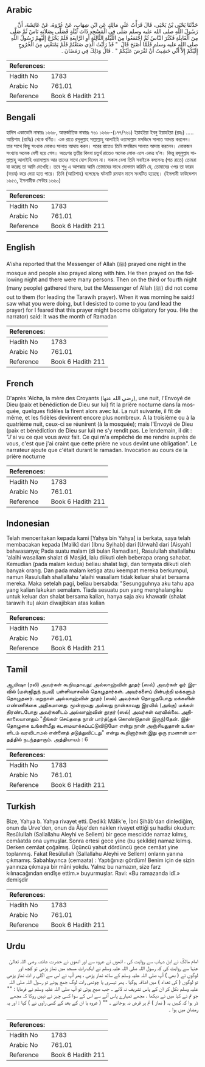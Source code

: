 ## Arabic


<div dir="rtl" lang="ar" style={{fontSize:'larger',backgroundColor:'#f8f9fa',padding:20}}>
حَدَّثَنَا يَحْيَى بْنُ يَحْيَى، قَالَ قَرَأْتُ عَلَى مَالِكٍ عَنِ ابْنِ شِهَابٍ، عَنْ عُرْوَةَ، عَنْ عَائِشَةَ، أَنَّ رَسُولَ اللَّهِ صلى الله عليه وسلم صَلَّى فِي الْمَسْجِدِ ذَاتَ لَيْلَةٍ فَصَلَّى بِصَلاَتِهِ نَاسٌ ثُمَّ صَلَّى مِنَ الْقَابِلَةِ فَكَثُرَ النَّاسُ ثُمَّ اجْتَمَعُوا مِنَ اللَّيْلَةِ الثَّالِثَةِ أَوِ الرَّابِعَةِ فَلَمْ يَخْرُجْ إِلَيْهِمْ رَسُولُ اللَّهِ صلى الله عليه وسلم فَلَمَّا أَصْبَحَ قَالَ ‏ "‏ قَدْ رَأَيْتُ الَّذِي صَنَعْتُمْ فَلَمْ يَمْنَعْنِي مِنَ الْخُرُوجِ إِلَيْكُمْ إِلاَّ أَنِّي خَشِيتُ أَنْ تُفْرَضَ عَلَيْكُمْ ‏"‏ ‏.‏ قَالَ وَذَلِكَ فِي رَمَضَانَ ‏.‏
</div>
<div style={{backgroundColor:'#f8f9fa',padding:20, marginBottom: 10}}><table> <thead> <tr> <th>References:</th> <th></th> </tr> </thead> <tbody><tr><td>Hadith No</td><td>1783</td></tr><tr><td>Arabic No</td><td>761.01</td></tr><tr><td>Reference</td><td>Book 6 Hadith 211</td></tr></tbody></table></div>

## Bengali


<div dir="ltr" lang="bn" style={{fontSize:'larger',backgroundColor:'#f8f9fa',padding:20}}>
হাদিস একাডেমি নাম্বারঃ ১৬৬৮, আন্তর্জাতিক নাম্বারঃ ৭৬১ ১৬৬৮-(১৭৭/৭৬১) ইয়াহইয়া ইবনু ইয়াহইয়া (রহঃ) ..... আয়িশাহ (রাযিঃ) থেকে বর্ণিত। এক রাতে রসূলুল্লাহ সাল্লাল্লাহু আলাইহি ওয়াসাল্লাম মসজিদে সালাত আদায় করলেন। তার সাথে কিছু সংখ্যক লোকও সালাত আদায় করল। পরের রাতেও তিনি মসজিদে সালাত আদায় করলেন। লোকজন সংখ্যায় অনেক বেশী হয়ে গেল। অতঃপর তৃতীয় কিংবা চতুর্থ রাতেও অনেক লোক এসে একত্ৰ হ’ল। কিন্তু রসূলুল্লাহ সাল্লাল্লাহু আলাইহি ওয়াসাল্লাম আর তাদের সাথে যোগ দিলেন না। সকাল বেলা তিনি সবাইকে বললেনঃ (গত রাতে) তোমরা যা করেছ তা আমি দেখেছি। তবে শুধু এ আশঙ্কায় আমি তোমাদের সাথে যোগদান করিনি যে, তোমাদের ওপর তা ফারয (ফরয) করে দেয়া হতে পারে। তিনি (আয়িশাহ) বলেছেনঃ ঘটনাটি রমযান মাসে সংঘটিত হয়েছে। (ইসলামী ফাউন্ডেশন ১৬৫৩, ইসলামীক সেন্টার ১৬৬০)
</div>
<div style={{backgroundColor:'#f8f9fa',padding:20, marginBottom: 10}}><table> <thead> <tr> <th>References:</th> <th></th> </tr> </thead> <tbody><tr><td>Hadith No</td><td>1783</td></tr><tr><td>Arabic No</td><td>761.01</td></tr><tr><td>Reference</td><td>Book 6 Hadith 211</td></tr></tbody></table></div>

## English


<div dir="ltr" lang="en" style={{fontSize:'larger',backgroundColor:'#f8f9fa',padding:20}}>
A'isha reported that the Messenger of Allah (ﷺ) prayed one night in the mosque and people also prayed along with him. He then prayed on the following night and there were many persons. Then on the third or fourth night (many people) gathered there, but the Messenger of Allah (ﷺ) did not come out to them (for leading the Tarawih prayer). When it was morning he said:I saw what you were doing, but I desisted to come to you (and lead the prayer) for I feared that this prayer might become obligatory for you. (He the narrator) said: It was the month of Ramadan
</div>
<div style={{backgroundColor:'#f8f9fa',padding:20, marginBottom: 10}}><table> <thead> <tr> <th>References:</th> <th></th> </tr> </thead> <tbody><tr><td>Hadith No</td><td>1783</td></tr><tr><td>Arabic No</td><td>761.01</td></tr><tr><td>Reference</td><td>Book 6 Hadith 211</td></tr></tbody></table></div>

## French


<div dir="ltr" lang="fr" style={{fontSize:'larger',backgroundColor:'#f8f9fa',padding:20}}>
D'après 'Aïcha, la mère des Croyants (رضي الله عنها), une nuit, l'Envoyé de Dieu (paix et bénédiction de Dieu sur lui) fit la prière nocturne dans la mosquée, quelques fidèles la firent alors avec lui. La nuit suivante, il fit de même, et les fidèles devinrent encore plus nombreux. A la troisième ou à la quatrième nuit, ceux-ci se réunirent (à la mosquée); mais l'Envoyé de Dieu (paix et bénédiction de Dieu sur lui) ne s'y rendit pas. Le lendemain, il dit : "J'ai vu ce que vous avez fait. Ce qui m'a empêché de me rendre auprès de vous, c'est que j'ai craint que cette prière ne vous devînt une obligation". Le narrateur ajoute que c'était durant le ramadan. Invocation au cours de la prière nocturne
</div>
<div style={{backgroundColor:'#f8f9fa',padding:20, marginBottom: 10}}><table> <thead> <tr> <th>References:</th> <th></th> </tr> </thead> <tbody><tr><td>Hadith No</td><td>1783</td></tr><tr><td>Arabic No</td><td>761.01</td></tr><tr><td>Reference</td><td>Book 6 Hadith 211</td></tr></tbody></table></div>

## Indonesian


<div dir="ltr" lang="id" style={{fontSize:'larger',backgroundColor:'#f8f9fa',padding:20}}>
Telah menceritakan kepada kami [Yahya bin Yahya] ia berkata, saya telah membacakan kepada [Malik] dari [Ibnu Syihab] dari [Urwah] dari [Aisyah] bahwasanya; Pada suatu malam (di bulan Ramadlan), Rasulullah shallallahu 'alaihi wasallam shalat di Masjid, lalu diikuti oleh beberapa orang sahabat. Kemudian (pada malam kedua) beliau shalat lagi, dan ternyata diikuti oleh banyak orang. Dan pada malam ketiga atau keempat mereka berkumpul, namun Rasulullah shallallahu 'alaihi wasallam tidak keluar shalat bersama mereka. Maka setelah pagi, beliau bersabda: "Sesungguhnya aku tahu apa yang kalian lakukan semalam. Tiada sesuatu pun yang menghalangiku untuk keluar dan shalat bersama kalian, hanya saja aku khawatir (shalat tarawih itu) akan diwajibkan atas kalian
</div>
<div style={{backgroundColor:'#f8f9fa',padding:20, marginBottom: 10}}><table> <thead> <tr> <th>References:</th> <th></th> </tr> </thead> <tbody><tr><td>Hadith No</td><td>1783</td></tr><tr><td>Arabic No</td><td>761.01</td></tr><tr><td>Reference</td><td>Book 6 Hadith 211</td></tr></tbody></table></div>

## Tamil


<div dir="ltr" lang="ta" style={{fontSize:'larger',backgroundColor:'#f8f9fa',padding:20}}>
ஆயிஷா (ரலி) அவர்கள் கூறியதாவது: அல்லாஹ்வின் தூதர் (ஸல்) அவர்கள் ஓர் இரவில் (மஸ்ஜிதுந் நபவீ) பள்ளிவாசலில் தொழுதார்கள். அவர்களைப் பின்பற்றி மக்களும் தொழுதனர். மறுநாள் அல்லாஹ்வின் தூதர் (ஸல்) அவர்கள் தொழுதபோது மக்களின் எண்ணிக்கை அதிகமானது. மூன்றாவது அல்லது நான்காவது இரவில் (அங்கு) மக்கள் திரண்டபோது அவர்களிடம் அல்லாஹ்வின் தூதர் (ஸல்) அவர்கள் வரவில்லை. அதிகாலையானதும் "நீங்கள் செய்ததை நான் பார்த்(துக் கொண்டுதான் இருந்)தேன். இத்தொழுகை உங்கள்மீது கடமையாக்கப்பட்டுவிடுமோ என்று நான் அஞ்சியதுதான் உங்களிடம் வரவிடாமல் என்னைத் தடுத்துவிட்டது" என்று கூறினார்கள்.இது ஒரு ரமளான் மாதத்தில் நடந்ததாகும். அத்தியாயம் : 6
</div>
<div style={{backgroundColor:'#f8f9fa',padding:20, marginBottom: 10}}><table> <thead> <tr> <th>References:</th> <th></th> </tr> </thead> <tbody><tr><td>Hadith No</td><td>1783</td></tr><tr><td>Arabic No</td><td>761.01</td></tr><tr><td>Reference</td><td>Book 6 Hadith 211</td></tr></tbody></table></div>

## Turkish


<div dir="ltr" lang="tr" style={{fontSize:'larger',backgroundColor:'#f8f9fa',padding:20}}>
Bize, Yahya b. Yahya rivayet etti. Dedikî: Mâlik'e, İbni Şihâb'dan dinlediğim, onun da Urve'den, onun da Âişe'den naklen rivayet ettiği şu hadîsi okudum: ResûluIIah (Sallallahu Aleyhi ve Sellem) bir gece mescidde namaz kılmış, cemâatda ona uymuşlar. Sonra ertesi gece yine (bu şekilde) namaz kılmış. Derken cemâat çoğalmış. Üçüncü yahut dördüncü gece cemâat yine toplanmış. Fakat Resûlullah (Sallallahu Aleyhi ve Sellem) onların yanına çıkmamış. Sabahlayınca (cemaata) : Yaptığınızı gördüm! Benim için de sizin yanınıza çıkmaya bir mâni yokdu. Yalnız bu namazın, size farz kılınacağından endîşe ettim.» buyurmuşlar. Ravi: «Bu ramazanda idî.» demişdir
</div>
<div style={{backgroundColor:'#f8f9fa',padding:20, marginBottom: 10}}><table> <thead> <tr> <th>References:</th> <th></th> </tr> </thead> <tbody><tr><td>Hadith No</td><td>1783</td></tr><tr><td>Arabic No</td><td>761.01</td></tr><tr><td>Reference</td><td>Book 6 Hadith 211</td></tr></tbody></table></div>

## Urdu


<div dir="rtl" lang="ur" style={{fontSize:'larger',backgroundColor:'#f8f9fa',padding:20}}>
امام مالکؒ نے ابن شہاب سے روایت کی ، انھوں نے عروہ سے اور انھوں نے حضرت عائشہ رضی اللہ تعالیٰ عنہا سے روایت کی کہ رسول اللہ صلی اللہ علیہ وسلم نے ایک رات مسجد میں نماز پڑھی تو کچھ اور لوگوں نے ( بھی ) آپ صلی اللہ علیہ وسلم کے ساتھ نماز پڑھی ، پھر آپ نے اس سے اگلی ر ات نماز پڑھی تو لوگوں ( کی تعداد ) میں اضافہ ہوگیا ، پھر تیسری یا چوتھی رات لوگ جمع ہوئے تو رسول اللہ صلی اللہ علیہ وسلم نکل کر ان کے پاس تشریف نہ لائے ۔ جب صبح ہوئی تو آپ صلی اللہ علیہ وسلم نے فرمایا : "" جو تم نے کیا میں نے دیکھا ، مجھے تمہارے پاس آنے سے اس کے سوا کسی چیز نے نہیں روکا کہ مجھے ڈر ہوا کہ کہیں یہ ( نماز ) تم پر فرض نہ ہوجائے ۔ "" ( عروہ یا ان کے بعد کے کسی راوی نے ) کہا : اور یہ رمضان میں ہوا ۔
</div>
<div style={{backgroundColor:'#f8f9fa',padding:20, marginBottom: 10}}><table> <thead> <tr> <th>References:</th> <th></th> </tr> </thead> <tbody><tr><td>Hadith No</td><td>1783</td></tr><tr><td>Arabic No</td><td>761.01</td></tr><tr><td>Reference</td><td>Book 6 Hadith 211</td></tr></tbody></table></div>